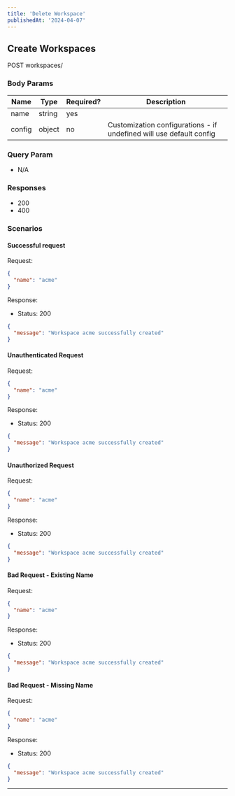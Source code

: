```yaml
---
title: 'Delete Workspace'
publishedAt: '2024-04-07'
---
```


## Create Workspaces

POST workspaces/

### Body Params

| Name   | Type   | Required? | Description                                                         |
| ------ | ------ | --------- | ------------------------------------------------------------------- |
| name   | string | yes       |                                                                     |
| config | object | no        | Customization configurations - if undefined will use default config |

### Query Param

- N/A

### Responses

- 200
- 400

### Scenarios

#### Successful request

Request:

```json
{
  "name": "acme"
}
```

Response:

- Status: 200

```json
{
  "message": "Workspace acme successfully created"
}
```

#### Unauthenticated Request

Request:

```json
{
  "name": "acme"
}
```

Response:

- Status: 200

```json
{
  "message": "Workspace acme successfully created"
}
```

#### Unauthorized Request

Request:

```json
{
  "name": "acme"
}
```

Response:

- Status: 200

```json
{
  "message": "Workspace acme successfully created"
}
```

#### Bad Request - Existing Name

Request:

```json
{
  "name": "acme"
}
```

Response:

- Status: 200

```json
{
  "message": "Workspace acme successfully created"
}
```

#### Bad Request - Missing Name

Request:

```json
{
  "name": "acme"
}
```

Response:

- Status: 200

```json
{
  "message": "Workspace acme successfully created"
}
```

---
